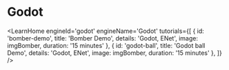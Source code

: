 

# Godot

<LearnHome
    engineId='godot'
    engineName='Godot'
    tutorials={[
        { id: 'bomber-demo', title: 'Bomber Demo', details: 'Godot, ENet', image: imgBomber, duration: '15 minutes' },
        { id: 'godot-ball', title: 'Godot ball Demo', details: 'Godot, ENet', image: imgBomber, duration: '15 minutes' },
    ]} />

